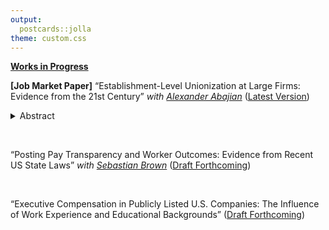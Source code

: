 ---
output:
  postcards::jolla
theme: custom.css
---
<div style="text-align: left;">

<span style="text-decoration:underline"> **Works in Progress** </span> 

**[Job Market Paper]** "Establishment-Level Unionization at Large Firms: Evidence from the 21st Century” *with [Alexander Abajian](https://acabajian.com/)* (<span style="text-decoration:underline">[Latest Version](JMP.pdf)</span>) 




<details>
  <summary>Abstract</summary>
We examine the effect of establishment-level unionization elections on the equity value of publicly listed firms between 1994 and 2023. Successful elections at individual establishments have two opposing effects on firms’ stock prices - a negative effect on the date when an union election is filed with the NLRB, and a countervailing positive effect when the election is closed. We find no evidence that establishment-level unionization has material affects on stock returns in the short-run horizon regardless of the initial firm-level share of employees unionized, the size of the election taking place, or the sector in which the firm operates. Firms with large elections see a negative effect in the long-run of up to 5% compared to the benchmark, but these results are not robust to different samples or specifications.
</details> 

<br>


"Posting Pay Transparency and Worker Outcomes: Evidence from Recent US State Laws" *with [Sebastian Brown](https://sebastiannbrown.github.io/)* (<span style="text-decoration:underline">Draft Forthcoming</span>)

<br>


"Executive Compensation in Publicly Listed U.S. Companies: The Influence of Work Experience and Educational Backgrounds" (<span style="text-decoration:underline">Draft Forthcoming</span>)

</div>
